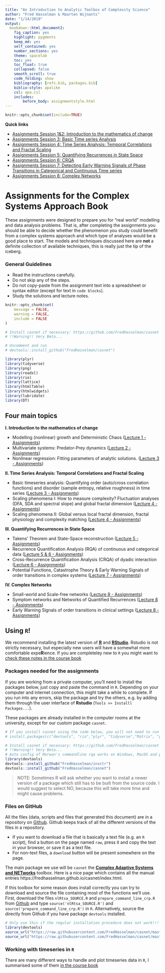 ```yaml
---
title: "An Introduction to Analytic Toolbox of Complexity Science"
author: "Fred Hasselman & Maarten Wijnants"
date: "1/14/2019"
output: 
  bookdown::html_document2: 
    fig_caption: yes
    highlight: pygments
    keep_md: yes
    self_contained: yes
    number_sections: yes
    theme: spacelab
    toc: yes
    toc_float: true
    collapsed: false
    smooth_scroll: true
    code_folding: show
    bibliography: [refs.bib, packages.bib]
    biblio-style: apalike
    csl: apa.csl
    includes:
        before_body: assignmentstyle.html
---
```



```r
knitr::opts_chunk$set(include=TRUE)
```

**Quick links**

* [Assignments Session 1&2: Introduction to the mathematics of change](https://darwin.pwo.ru.nl/skunkworks/courseware/1819_DCS/assignments/ASSIGNMENTS_P1A.html)
* [Assignments Session 3: Basic Time series Analysis](https://darwin.pwo.ru.nl/skunkworks/courseware/1819_DCS/assignments/ASSIGNMENTS_P2.html)
* [Assignments Session 4: Time Series Analysis: Temporal Correlations and Fractal Scaling](https://darwin.pwo.ru.nl/skunkworks/courseware/1819_DCS/assignments/ASSIGNMENTS_P2B.html)
* [Assignments Session 5: Quantifying Recurrences in State Space](https://darwin.pwo.ru.nl/skunkworks/courseware/1819_DCS/assignments/ASSIGNMENTS_P3.html)
* [Assignments Session 6: CRQA](https://darwin.pwo.ru.nl/skunkworks/courseware/1819_DCS/assignments/ASSIGNMENTS_P4.html)
* [Assignments Session 7: Detecting Early Warning Signals of Phase Transitions in Categorical and Continuous Time series](https://darwin.pwo.ru.nl/skunkworks/courseware/1819_DCS/assignments/ASSIGNMENTS_P5.html)
* [Assignments Session 8: Complex Networks](https://darwin.pwo.ru.nl/skunkworks/courseware/1819_DCS/assignments/ASSIGNMENTS_P6.html)


# **Assignments for the Complex Systems Approach Book** {-}

These assignments were designed to prepare you for "real world" modelling and data analysis problems. That is, after completing the assignments you should be able to decide whether the phenomenon you study could benefit from a complex systems approach and which type of analyses would be a good place to start. The models and techniques discussed here are **not** a definite collection of available techniques, this is really just the tip of the iceberg.

### General Guidelines {-}

* Read the instructions carefully.
* Do not skip any of the steps.
* Do not copy-paste from the assignment text into a spreadsheet or syntax editor (except for text in `code blocks`).
* Study the solutions and lecture notes.



```r
knitr::opts_chunk$set(
	message = FALSE,
	warning = FALSE,
	include = FALSE
)

# Install casnet if necessary: https://github.com/FredHasselman/casnet
# !!Warning!! Very Beta...

# Uncomment and run
# devtools::install_github("FredHasselman/casnet")

library(plyr)
library(tidyverse)
library(png)
library(readxl)
library(rio)
library(lattice)
library(htmlTable)
library(htmlwidgets)
library(lubridate)
library(DT)
```   

## **Four main topics** {-}

**I. Introduction to the mathematics of change**

- Modelling (nonlinear) growth and Deterministic Chaos ([Lecture 1 - Assignments](https://darwin.pwo.ru.nl/skunkworks/courseware/1819_DCS/assignments/ASSIGNMENTS_P1A.html))
- Multivariate systems: Predator-Prey dynamics ([Lecture 2 - Assignments](https://darwin.pwo.ru.nl/skunkworks/courseware/1819_DCS/assignments/ASSIGNMENTS_P1A.html))
- Nonlinear regression: Fitting parameters of analytic solutions. ([Lecture 3 - Assignments](https://darwin.pwo.ru.nl/skunkworks/courseware/1819_DCS/assignments/ASSIGNMENTS_P2.html))

**II. Time Series Analysis: Temporal Correlations and Fractal Scaling**

- Basic timeseries analysis: Quantifying order (auto/cross correlation functions) and disorder (sample entropy, relative roughness) in time series ([Lecture 3 - Assignments](https://darwin.pwo.ru.nl/skunkworks/courseware/1819_DCS/assignments/ASSIGNMENTS_P2.html#3_basic_timeseries_analysis))
- Scaling phenomena I: How to measure complexity? Fluctuation analyses (DFA, SDA and spectral slope) and global fractal dimension ([Lecture 4 - Assignments](https://darwin.pwo.ru.nl/skunkworks/courseware/1819_DCS/assignments/ASSIGNMENTS_P2B.html))
- Scaling phenomena II: Global versus local fractal dimension, fractal physiology and complexity matching ([Lecture 4 - Assignments](https://darwin.pwo.ru.nl/skunkworks/courseware/1819_DCS/assignments/ASSIGNMENTS_P2.html))

**III. Quantifying Recurrences in State Space**

- Takens’ Theorem and State-Space reconstruction ([Lecture 5 - Assignments](https://darwin.pwo.ru.nl/skunkworks/courseware/1819_DCS/assignments/ASSIGNMENTS_P3.html))
- Recurrence Quantification Analysis (RQA) of continuous and categorical data ([Lecture 5 & 6 - Assignments](https://darwin.pwo.ru.nl/skunkworks/courseware/1819_DCS/assignments/ASSIGNMENTS_P3.html))
- Cross-Recurrence Quantification Analysis (CRQA) of dyadic interaction ([Lecture 6 - Assignments](https://darwin.pwo.ru.nl/skunkworks/courseware/1819_DCS/assignments/ASSIGNMENTS_P3B.html))
- Potential Functions, Catastrophe Theory & Early Warning Signals of order transitions in complex systems ([Lecture 7 - Assignments](https://darwin.pwo.ru.nl/skunkworks/courseware/1819_DCS/assignments/ASSIGNMENTS_P5.html))

**IV. Complex Networks**

- Small-world and Scale-free networks ([Lecture 8 - Assignments](https://darwin.pwo.ru.nl/skunkworks/courseware/1819_DCS/assignments/ASSIGNMENTS_P6.html))
- Symptom networks and Networks of Quantified Recurrences ([Lecture 8 - Assignments ](https://darwin.pwo.ru.nl/skunkworks/courseware/1819_DCS/assignments/ASSIGNMENTS_P6.html))
- Early Warning Signals of order transitions in clinical settings ([Lecture 8 - Assignments](https://darwin.pwo.ru.nl/skunkworks/courseware/1819_DCS/assignments/ASSIGNMENTS_P6.html))


## Using `R`! {-}

We recommend installing the latest version of [**R**](https://www.r-project.org) and [**RStudio**](https://www.rstudio.com). Rstudio is not strictly necessary, but especially new users will have a somewhat more comfortable expe**R**ience. If you are completeley new to `R` you might want to [check these notes in the course book](https://darwin.pwo.ru.nl/skunkworks/courseware/1819_DCS/some-notes-on-using-r.html)


### Packages needed for the assignments {-}

If you are working from a private computer, you'll need to install the packages below, just copy and paste the command in `R`. Depending on your computer and internet connection, this might take a while to complete. If you run into any errors, skip the package and try the others, e.g. by adding them through the user interface of **Rstudio** (`Tools >> Installl Packages...`).

These packages are already installed in the computer rooms at the university, except for our custom package `casnet`.

```r
# If you install casnet using the code below, you will not need to run this code below
# install.packages(c("devtools", "rio","plyr", "tidyverse","Matrix", "ggplot2", "lattice", "latticeExtra", "grid", "gridExtra", "scales", "dygraphs","rgl", "plot3D","fractal", "nonlinearTseries", "crqa","signal", "sapa", "ifultools", "pracma", "nlme", "lme4", "lmerTest", "minpack.lm", "igraph","qgraph","graphicalVAR","bootGraph","IsingSampler","IsingFit"), dependencies = TRUE)

# Install casnet if necessary: https://github.com/FredHasselman/casnet
# !!Warning!! Very Beta...
# Auto config of Marwan's commandline rqa works on Windows, MacOS and probably Linux as well
library(devtools)
devtools::install_github("FredHasselman/invctr")
devtools::install_github("FredHasselman/casnet")
```

> NOTE: Sometimes R will ask whether you want to install a newer version of a package which still has to be built from the source code. I would suggest to select NO, because this will take more time and might cause problems. 


### Files on GitHub {-}

All the files (data, scripts and files that generated this document) are in a repository on [Github](https://github.com/FredHasselman/The-Complex-Systems-Approach-Book). Github keeps track of all the different versions of the files in a repository.

* If you want to download a file that is basically a text file (e.g. an `R` script), find a button on the page named `raw`, press it and copy the text in your browser, or save it as a text file.
* For non-text files, a `download` button will be present somewhere on the page.

The main package we use will be `casnet` the [**Complex Adaptive Systems and NETworks**](https://github.com/FredHasselman/casnet) toolbox. Here is a nice page which contains all the manual entries https://fredhasselman.github.io/casnet/index.html. 

If this toolbox for some reason does install correctly you can try to download and source the file containing most of the functions we'll use.
First, download the files `nlRtsa_SOURCE.R` and `prepare_command_line_crp.R` from [Github](https://github.com/FredHasselman/casnet/R) and type `source('nlRtsa_SOURCE.R')` and `source('prepare_command_line_crp.R')` in `R`. Alternatively, source the directly from Github if you have package `devtools` installed.
```r
# Only use this if the regular installation procedure does not work!!!
library(devtools)
source_url("https://raw.githubusercontent.com/FredHasselman/casnet/master/R/prepare_command_line_crp.R")
source_url("https://raw.githubusercontent.com/FredHasselman/casnet/master/R/nlRtsa_SOURCE.R")
```

### Working with timeseries in `R` {-}

There are many different ways to handle and plot timeseries data in `R`, I summarised some of them [in the course book](https://darwin.pwo.ru.nl/skunkworks/courseware/1718_DCS/plotTS.html)
